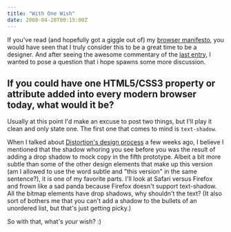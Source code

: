 ```yaml
---
title: "With One Wish"
date: 2008-04-20T00:15:00Z
---
```


If you've read (and hopefully got a giggle out of) my [browser manifesto][1], you would have seen that I truly consider this to be a great time to be a designer. And after seeing the awesome commentary of the [last entry][2], I wanted to pose a question that i hope spawns some more discussion.

## If you could have **one** HTML5/CSS3 property or attribute added into every modern browser **today**, what would it be?

Usually at this point I'd make an excuse to post two things, but I'll play it clean and only state one. The first one that comes to mind is `text-shadow`.

When I talked about [Distortion's design process][3] a few weeks ago, I believe I mentioned that the shadow whoring you see before you was the result of adding a drop shadow to mock copy in the fifth prototype. Albeit a bit more subtle than some of the other design elements that make up this version (am I allowed to use the word subtle and "this version" in the same sentence?), it is one of my favorite parts. I'll look at Safari versus Firefox and frown like a sad panda because Firefox doesn't support text-shadow. All the bitmap elements have drop shadows, why shouldn't the text? (It also sort of bothers me that you can't add a shadow to the bullets of an unordered list, but that's just getting picky.)

So with that, what's *your* wish? :)

[1]: http://avalonstar.com/blog/2008/apr/1/future-browser-manifesto/
[2]: http://avalonstar.com/blog/2008/apr/17/pixel-prostitution/
[3]: http://avalonstar.com/blog/2008/mar/30/design-distortion/
